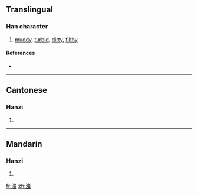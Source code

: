 {{also|濁}}
==Translingual==

===Han character===
{{Han char|rn=85|rad=水|as=06|sn=9|four=|canj=水中一戈 (ELMI)}}

# [[muddy]], [[turbid]], [[dirty]], [[filthy]]

====References====
* {{Han ref|kx=0623.171|hdz=31607.010|uh=6D4A|ud=27978}}

----

==Cantonese==

===Hanzi===
{{yue-hanzi|jyut=|y=juk6|tra=濁}}

# {{defn|Cantonese}}

----

==Mandarin==

===Hanzi===
{{cmn-hanzi|tra=濁|pin=[[zhuó]] ([[zhuo2]])|wg=cho<sup>2</sup>}}

# {{defn|Mandarin}}

[[fr:浊]]
[[zh:浊]]